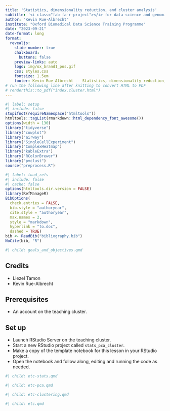 ```yaml
---
title: 'Statistics, dimensionality reduction, and cluster analysis'
subtitle: '<i class="fab fa-r-project"></i> for data science and genomics'
author: "Kevin Rue-Albrecht"
institute: "Oxford Biomedical Data Science Training Programme"
date: "2023-09-21"
date-format: long
format:
  revealjs: 
    slide-number: true
    chalkboard: 
      buttons: false
    preview-links: auto
    logo: img/ox_brand1_pos.gif
    css: styles.css
    fontsize: 1.5em
    footer: Kevin Rue-Albrecht -- Statistics, dimensionality reduction, and clustering
# run the following line after knitting to convert HTML to PDF
# renderthis::to_pdf("index.cluster.html")
---
```


```r
#| label: setup
#| include: false
stopifnot(requireNamespace("htmltools"))
htmltools::tagList(rmarkdown::html_dependency_font_awesome())
options(width = 130)
library("tidyverse")
library("cowplot")
library("airway")
library("SingleCellExperiment")
library("ComplexHeatmap")
library("kableExtra")
library("RColorBrewer")
library("pvclust")
source("preprocess.R")
```

```r
#| label: load_refs
#| include: false
#| cache: false
options(htmltools.dir.version = FALSE)
library(RefManageR)
BibOptions(
  check.entries = FALSE,
  bib.style = "authoryear",
  cite.style = "authoryear",
  max.names = 2,
  style = "markdown",
  hyperlink = "to.doc",
  dashed = TRUE)
bib <- ReadBib("bibliography.bib")
NoCite(bib, "R")
```

```r
#| child: goals_and_objectives.qmd
```

## Credits

- Liezel Tamon
- Kevin Rue-Albrecht

## Prerequisites

- An account on the teaching cluster.

## Set up

- Launch RStudio Server on the teaching cluster.
- Start a new RStudio project called `stats_pca_cluster`.
- Make a copy of the template notebook for this lesson in your RStudio project.
- Open the notebook and follow along, editing and running the code as needed.

```r
#| child: etc-stats.qmd
```

```r
#| child: etc-pca.qmd
```

```r
#| child: etc-clustering.qmd
```

```r
#| child: etc.qmd
```
